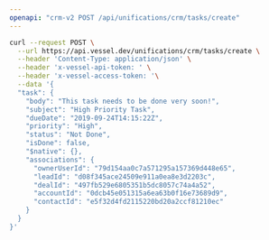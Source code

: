 ```yaml
---
openapi: "crm-v2 POST /api/unifications/crm/tasks/create"
---
```


<RequestExample>

```bash Request
curl --request POST \
  --url https://api.vessel.dev/unifications/crm/tasks/create \
  --header 'Content-Type: application/json' \
  --header 'x-vessel-api-token: ' \
  --header 'x-vessel-access-token: '\
  --data '{
  "task": {
    "body": "This task needs to be done very soon!",
    "subject": "High Priority Task",
    "dueDate": "2019-09-24T14:15:22Z",
    "priority": "High",
    "status": "Not Done",
    "isDone": false,
    "$native": {},
    "associations": {
      "ownerUserId": "79d154aa0c7a571295a157369d448e65",
      "leadId": "d08f345ace24509e911a0ea8e3d2203c",
      "dealId": "497fb529e6805351b5dc8057c74a4a52",
      "accountId": "0dcb45e051315a6ea63b0f16e73689d9",
      "contactId": "e5f32d4fd2115220bd20a2ccf81210ec"
    }
  }
}'
```

</RequestExample>


